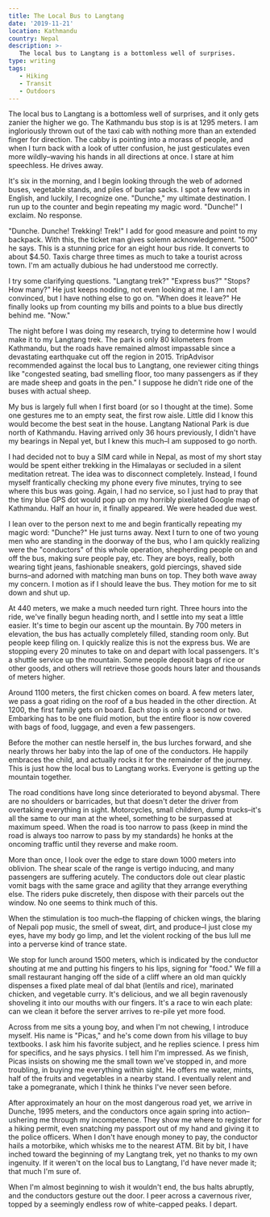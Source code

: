```yaml
---
title: The Local Bus to Langtang
date: '2019-11-21'
location: Kathmandu
country: Nepal
description: >-
   The local bus to Langtang is a bottomless well of surprises.
type: writing
tags:
   - Hiking
   - Transit
   - Outdoors
---
```


The local bus to Langtang is a bottomless well of surprises, and it only gets
zanier the higher we go. The Kathmandu bus stop is is at 1295 meters. I am
ingloriously thrown out of the taxi cab with nothing more than an extended
finger for direction. The cabby is pointing into a morass of people, and when I
turn back with a look of utter confusion, he just gesticulates even more
wildly–waving his hands in all directions at once. I stare at him speechless. He
drives away.

It's six in the morning, and I begin looking through the web of adorned buses,
vegetable stands, and piles of burlap sacks. I spot a few words in English, and
luckily, I recognize one. "Dunche," my ultimate destination. I run up to the
counter and begin repeating my magic word. "Dunche!" I exclaim. No response.

"Dunche. Dunche! Trekking! Trek!" I add for good measure and point to my
backpack. With this, the ticket man gives solemn acknowledgement. "500" he says.
This is a stunning price for an eight hour bus ride. It converts to about $4.50.
Taxis charge three times as much to take a tourist across town. I'm am actually
dubious he had understood me correctly.

I try some clarifying questions. "Langtang trek?" "Express bus?" "Stops? How
many?" He just keeps nodding, not even looking at me. I am not convinced, but I
have nothing else to go on. "When does it leave?" He finally looks up from
counting my bills and points to a blue bus directly behind me. "Now."

The night before I was doing my research, trying to determine how I would make
it to my Langtang trek. The park is only 80 kilometers from Kathmandu, but the
roads have remained almost impassable since a devastating earthquake cut off the
region in 2015. TripAdvisor recommended against the local bus to Langtang, one
reviewer citing things like "congested seating, bad smelling floor, too many
passengers as if they are made sheep and goats in the pen." I suppose he didn't
ride one of the buses with actual sheep.

My bus is largely full when I first board (or so I thought at the time). Some
one gestures me to an empty seat, the first row aisle. Little did I know this
would become the best seat in the house. Langtang National Park is due north of
Kathmandu. Having arrived only 36 hours previously, I didn't have my bearings in
Nepal yet, but I knew this much–I am supposed to go north.

I had decided not to buy a SIM card while in Nepal, as most of my short stay
would be spent either trekking in the Himalayas or secluded in a silent
meditation retreat. The idea was to disconnect completely. Instead, I found
myself frantically checking my phone every five minutes, trying to see where
this bus was going. Again, I had no service, so I just had to pray that the tiny
blue GPS dot would pop up on my horribly pixelated Google map of Kathmandu. Half
an hour in, it finally appeared. We were headed due west.

I lean over to the person next to me and begin frantically repeating my magic
word: "Dunche?" He just turns away. Next I turn to one of two young men who are
standing in the doorway of the bus, who I am quickly realizing were the
"conductors" of this whole operation, shepherding people on and off the bus,
making sure people pay, etc. They are boys, really, both wearing tight jeans,
fashionable sneakers, gold piercings, shaved side burns–and adorned with
matching man buns on top. They both wave away my concern. I motion as if I
should leave the bus. They motion for me to sit down and shut up.

At 440 meters, we make a much needed turn right. Three hours into the ride,
we've finally begun heading north, and I settle into my seat a little easier.
It's time to begin our ascent up the mountain. By 700 meters in elevation, the
bus has actually completely filled, standing room only. But people keep filing
on. I quickly realize this is not the express bus. We are stopping every 20
minutes to take on and depart with local passengers. It's a shuttle service up
the mountain. Some people deposit bags of rice or other goods, and others will
retrieve those goods hours later and thousands of meters higher.

Around 1100 meters, the first chicken comes on board. A few meters later, we
pass a goat riding on the roof of a bus headed in the other direction. At 1200,
the first family gets on board. Each stop is only a second or two. Embarking has
to be one fluid motion, but the entire floor is now covered with bags of food,
luggage, and even a few passengers.

Before the mother can nestle herself in, the bus lurches forward, and she nearly
throws her baby into the lap of one of the conductors. He happily embraces the
child, and actually rocks it for the remainder of the journey. This is just how
the local bus to Langtang works. Everyone is getting up the mountain together.

The road conditions have long since deteriorated to beyond abysmal. There are no
shoulders or barricades, but that doesn't deter the driver from overtaking
everything in sight. Motorcycles, small children, dump trucks–it's all the same
to our man at the wheel, something to be surpassed at maximum speed. When the
road is too narrow to pass (keep in mind the road is always too narrow to pass
by my standards) he honks at the oncoming traffic until they reverse and make
room.

More than once, I look over the edge to stare down 1000 meters into oblivion.
The shear scale of the range is vertigo inducing, and many passengers are
suffering acutely. The conductors dole out clear plastic vomit bags with the
same grace and agility that they arrange everything else. The riders puke
discretely, then dispose with their parcels out the window. No one seems to
think much of this.

When the stimulation is too much–the flapping of chicken wings, the blaring of
Nepali pop music, the smell of sweat, dirt, and produce–I just close my eyes,
have my body go limp, and let the violent rocking of the bus lull me into a
perverse kind of trance state.

We stop for lunch around 1500 meters, which is indicated by the conductor
shouting at me and putting his fingers to his lips, signing for "food." We fill
a small restaurant hanging off the side of a cliff where an old man quickly
dispenses a fixed plate meal of dal bhat (lentils and rice), marinated chicken,
and vegetable curry. It's delicious, and we all begin ravenously shoveling it
into our mouths with our fingers. It's a race to win each plate: can we clean it
before the server arrives to re-pile yet more food.

Across from me sits a young boy, and when I'm not chewing, I introduce myself.
His name is "Picas," and he's come down from his village to buy textbooks. I ask
him his favorite subject, and he replies science. I press him for specifics, and
he says physics. I tell him I'm impressed. As we finish, Picas insists on
showing me the small town we've stopped in, and more troubling, in buying me
everything within sight. He offers me water, mints, half of the fruits and
vegetables in a nearby stand. I eventually relent and take a pomegranate, which
I think he thinks I've never seen before.

After approximately an hour on the most dangerous road yet, we arrive in Dunche,
1995 meters, and the conductors once again spring into action–ushering me
through my incompetence. They show me where to register for a hiking permit,
even snatching my passport out of my hand and giving it to the police officers.
When I don't have enough money to pay, the conductor hails a motorbike, which
whisks me to the nearest ATM. Bit by bit, I have inched toward the beginning of
my Langtang trek, yet no thanks to my own ingenuity. If it weren't on the local
bus to Langtang, I'd have never made it; that much I'm sure of.

When I'm almost beginning to wish it wouldn't end, the bus halts abruptly, and
the conductors gesture out the door. I peer across a cavernous river, topped by
a seemingly endless row of white-capped peaks. I depart.
